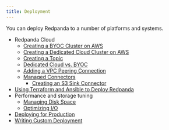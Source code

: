 ```yaml
---
title: Deployment
---
```


<head>
    <meta name="title" content="Deployment | Redpanda Docs"/>
    <meta name="description" content="Deployment index page."/>
</head>

You can deploy Redpanda to a number of platforms and systems.

- Redpanda Cloud
  - [Creating a BYOC Cluster on AWS](../deployment/cloud/create-byoc-cluster-aws)
  - [Creating a Dedicated Cloud Cluster on AWS](../deployment/cloud/create-dedicated-cloud-cluster-aws)
  - [Creating a Topic](../deployment/cloud/create-topic)
  - [Dedicated Cloud vs. BYOC](../deployment/cloud/dedicated-byoc)
  - [Adding a VPC Peering Connection](../deployment/cloud/vpc-peering)
  - [Managed Connectors](../deployment/cloud/managed-connectors)
    - [Creating an S3 Sink Connector](../deployment/cloud/managed-connectors/create-s3-sink-connector)
- [Using Terraform and Ansible to Deploy Redpanda](./production-deployment-automation)
- Performance and storage tuning
    - [Managing Disk Space](disk-utilization)
    - [Optimizing I/O](./io-optimization.mdx)
- [Deploying for Production](./production-deployment)
- [Writing Custom Deployment](./custom-deployment)
